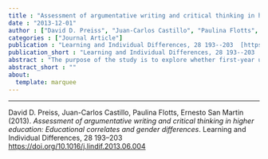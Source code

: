 ```yaml
---
title : "Assessment of argumentative writing and critical thinking in higher education: Educational correlates and gender differences"
date : "2013-12-01"
author : ["David D. Preiss", "Juan-Carlos Castillo", "Paulina Flotts", "Ernesto {San Martin}"]
categories : ["Journal Article"]
publication : "Learning and Individual Differences, 28 193--203  [https://doi.org/10.1016/j.lindif.2013.06.004](https://doi.org/10.1016/j.lindif.2013.06.004)"
publication_short : "Learning and Individual Differences, 28 193--203  [https://doi.org/10.1016/j.lindif.2013.06.004](https://doi.org/10.1016/j.lindif.2013.06.004)"
abstract : "The purpose of the study is to explore whether first-year university students' performance in an argumentative writing test is related to their performance in tests of inference analysis, argument analysis and syllogistic reasoning as well as their academic achievement, as measured by their previous high school grades and by two standardized tests required for university admission in Chile. 452 first-year undergraduates participated in the study. The results show that the information originated from the writing and thinking assessments supplements the information provided by the academic measures. The inference and argument analysis tests did not replicate the achievement gap between public, voucher and private schools commonly observed in Chile. The results showed that gender differences in writing are relatively independent of gender differences in thinking. The results support the adoption of writing and thinking measures as a part of initiatives targeting the identification of abilities not tested by conventional academic assessment."
abstract_short : ""
about:
  template: marquee
---
```

---


::: {.callout-note title="How to cite this work"}

David D. Preiss, Juan-Carlos Castillo, Paulina Flotts, Ernesto San Martin (2013). *Assessment of argumentative writing and critical thinking in higher education: Educational correlates and gender differences*. Learning and Individual Differences, 28 193--203  [https://doi.org/10.1016/j.lindif.2013.06.004](https://doi.org/10.1016/j.lindif.2013.06.004)

:::

